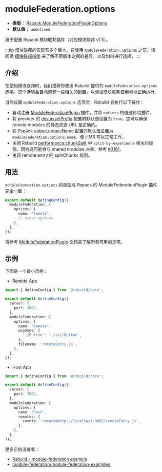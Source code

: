 # moduleFederation.options

- **类型：** [Rspack.ModuleFederationPluginOptions](https://rspack.rs/zh/plugins/webpack/module-federation-plugin#options)
- **默认值：** `undefined`

用于配置 Rspack 模块联邦插件（对应模块联邦 v1.5）。

:::tip
模块联邦的实现有多个版本。在使用 `moduleFederation.options` 之前，请阅读 [模块联邦指南](/guide/advanced/module-federation) 来了解不同版本之间的差异，以及如何进行选择，
:::

## 介绍

在使用模块联邦时，我们推荐你使用 Rsbuild 提供的 `moduleFederation.options` 选项，这个选项会自动调整一些相关的配置，以保证模块联邦应用可以正确运行。

当你设置 `moduleFederation.options` 选项后，Rsbuild 会执行以下操作：

- 自动注册 [ModuleFederationPlugin](https://rspack.rs/zh/plugins/webpack/module-federation-plugin) 插件，并将 `options` 的值透传给插件。
- 将 provider 的 [dev.assetPrefix](/config/dev/asset-prefix) 配置的默认值设置为 `true`，这可以确保 remote modules 的静态资源 URL 是正确的。
- 将 Rspack [output.uniqueName](https://rspack.rs/zh/config/output#outputuniquename) 配置的默认值设置为 `moduleFederation.options.name`，使 HMR 可以正常工作。
- 关闭 Rsbuild [performance.chunkSplit](/config/performance/chunk-split) 中 `split-by-experience` 相关的规则，因为这可能会与 shared modules 冲突，参考 [#3161](https://github.com/module-federation/module-federation-examples/issues/3161)。
- 关闭 remote entry 的 splitChunks 规则。

## 用法

`moduleFederation.options` 的类型与 Rspack 的 ModuleFederationPlugin 插件完全一致：

```ts title="rsbuild.config.ts"
export default defineConfig({
  moduleFederation: {
    options: {
      name: 'remote',
      // other options
    },
  },
});
```

请参考 [ModuleFederationPlugin](https://rspack.rs/zh/plugins/webpack/module-federation-plugin) 文档来了解所有可用的选项。

## 示例

下面是一个最小示例：

- Remote App

```ts title="remote/rsbuild.config.ts"
import { defineConfig } from '@rsbuild/core';

export default defineConfig({
  server: {
    port: 3002,
  },
  moduleFederation: {
    options: {
      name: 'remote',
      exposes: {
        './Button': './src/Button',
      },
      filename: 'remoteEntry.js',
    },
  },
});
```

- Host App

```ts title="host/rsbuild.config.ts"
import { defineConfig } from '@rsbuild/core';

export default defineConfig({
  server: {
    port: 3002,
  },
  moduleFederation: {
    options: {
      name: 'host',
      remotes: {
        remote: 'remote@http://localhost:3002/remoteEntry.js',
      },
    },
  },
});
```

更多示例请查看：

- [Rsbuild - module-federation example](https://github.com/rspack-contrib/rstack-examples/tree/main/rsbuild/module-federation)
- [module-federation/module-federation-examples](https://github.com/module-federation/module-federation-examples)
